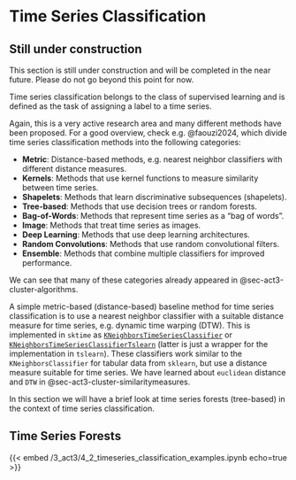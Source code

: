 # Time Series Classification {#sec-act3-classification}

::: {.callout-caution}
## Still under construction

This section is still under construction and will be completed in the near future.
Please do not go beyond this point for now.
:::

Time series classification belongs to the class of supervised learning and is defined as the task of assigning a label to a time series.

Again, this is a very active research area and many different methods have been proposed.
For a good overview, check e.g. @{faouzi2024}, which divide time series classification methods into the following categories:

- **Metric**: Distance-based methods, e.g. nearest neighbor classifiers with different distance measures.
- **Kernels**: Methods that use kernel functions to measure similarity between time series.
- **Shapelets**: Methods that learn discriminative subsequences (shapelets).
- **Tree-based**: Methods that use decision trees or random forests.
- **Bag-of-Words**: Methods that represent time series as a "bag of words".
- **Image**: Methods that treat time series as images.
- **Deep Learning**: Methods that use deep learning architectures.
- **Random Convolutions**: Methods that use random convolutional filters.
- **Ensemble**: Methods that combine multiple classifiers for improved performance.

We can see that many of these categories already appeared in @{sec-act3-cluster-algorithms}.

A simple metric-based (distance-based) baseline method for time series classification is to use a nearest neighbor classifier with a suitable distance measure for time series, e.g. dynamic time warping (DTW).
This is implemented in `sktime` as [`KNeighborsTimeSeriesClassifier`](https://www.sktime.net/en/stable/api_reference/auto_generated/sktime.classification.distance_based.KNeighborsTimeSeriesClassifier.html) or [`KNeighborsTimeSeriesClassifierTslearn`](https://www.sktime.net/en/stable/api_reference/auto_generated/sktime.classification.distance_based.KNeighborsTimeSeriesClassifierTslearn.html) (latter is just a wrapper for the implementation in `tslearn`).
These classifiers work similar to the `KNeighborsClassifier` for tabular data from `sklearn`, but use a distance measure suitable for time series.
We have learned about `euclidean` distance and `DTW` in @{sec-act3-cluster-similaritymeasures}.

In this section we will have a brief look at time series forests (tree-based) in the context of time series classification.

## Time Series Forests

{{< embed /3_act3/4_2_timeseries_classification_examples.ipynb echo=true >}}